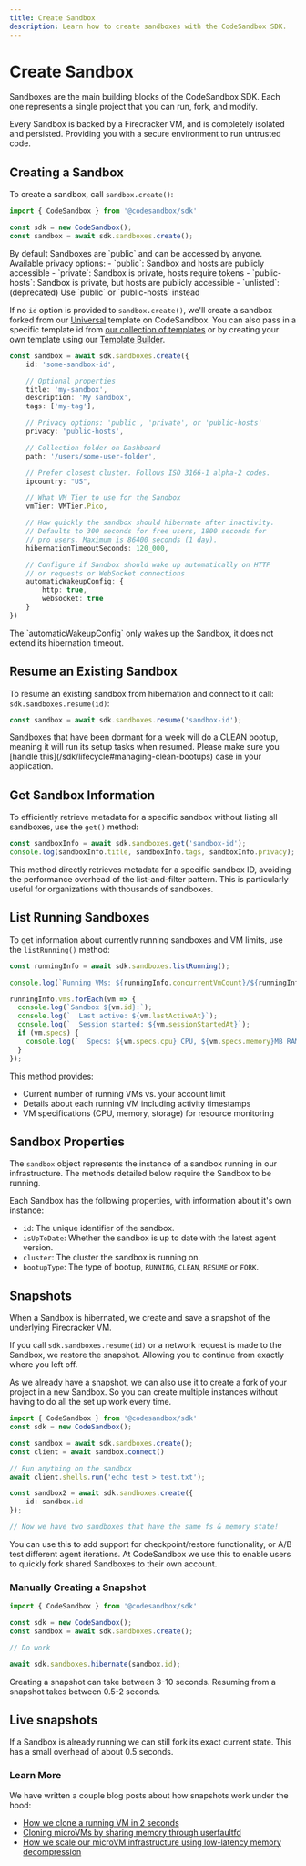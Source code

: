 ```yaml
---
title: Create Sandbox
description: Learn how to create sandboxes with the CodeSandbox SDK.
---
```



# Create Sandbox

Sandboxes are the main building blocks of the CodeSandbox SDK. Each one represents a single project that you can run, fork, and modify.

Every Sandbox is backed by a Firecracker VM, and is completely isolated and persisted. Providing you with a secure environment to run untrusted code.

## Creating a Sandbox

To create a sandbox, call `sandbox.create()`:

```ts
import { CodeSandbox } from '@codesandbox/sdk'

const sdk = new CodeSandbox();
const sandbox = await sdk.sandboxes.create();
```

<Callout>
By default Sandboxes are `public` and can be accessed by anyone. Available privacy options:
- `public`: Sandbox and hosts are publicly accessible
- `private`: Sandbox is private, hosts require tokens 
- `public-hosts`: Sandbox is private, but hosts are publicly accessible
- `unlisted`: (deprecated) Use `public` or `public-hosts` instead
</Callout>

If no `id` option is provided to `sandbox.create()`, we'll create a sandbox forked from our [Universal](https://codesandbox.io/p/devbox/universal-pcz35m) template on CodeSandbox. You can also pass in a specific template id from [our collection of templates](/sdk/snapshot-library) or by creating your own template using our [Template Builder](/sdk/templates).

```ts
const sandbox = await sdk.sandboxes.create({
    id: 'some-sandbox-id',

    // Optional properties
    title: 'my-sandbox',
    description: 'My sandbox',
    tags: ['my-tag'],

    // Privacy options: 'public', 'private', or 'public-hosts'
    privacy: 'public-hosts',

    // Collection folder on Dashboard
    path: '/users/some-user-folder',

    // Prefer closest cluster. Follows ISO 3166-1 alpha-2 codes.
    ipcountry: "US",

    // What VM Tier to use for the Sandbox
    vmTier: VMTier.Pico,

    // How quickly the sandbox should hibernate after inactivity.
    // Defaults to 300 seconds for free users, 1800 seconds for
    // pro users. Maximum is 86400 seconds (1 day).
    hibernationTimeoutSeconds: 120_000,

    // Configure if Sandbox should wake up automatically on HTTP
    // or requests or WebSocket connections
    automaticWakeupConfig: {
        http: true,
        websocket: true
    }
})
```

<Callout>
The `automaticWakeupConfig` only wakes up the Sandbox, it does not extend its hibernation timeout.
</Callout>

## Resume an Existing Sandbox

To resume an existing sandbox from hibernation and connect to it call: `sdk.sandboxes.resume(id)`:

```ts
const sandbox = await sdk.sandboxes.resume('sandbox-id');
```

<Callout>
Sandboxes that have been dormant for a week will do a CLEAN bootup, meaning it will run its setup tasks when resumed. Please make sure you [handle this](/sdk/lifecycle#managing-clean-bootups) case in your application.
</Callout>

## Get Sandbox Information

To efficiently retrieve metadata for a specific sandbox without listing all sandboxes, use the `get()` method:

```ts
const sandboxInfo = await sdk.sandboxes.get('sandbox-id');
console.log(sandboxInfo.title, sandboxInfo.tags, sandboxInfo.privacy);
```

This method directly retrieves metadata for a specific sandbox ID, avoiding the performance overhead of the list-and-filter pattern. This is particularly useful for organizations with thousands of sandboxes.

## List Running Sandboxes

To get information about currently running sandboxes and VM limits, use the `listRunning()` method:

```ts
const runningInfo = await sdk.sandboxes.listRunning();

console.log(`Running VMs: ${runningInfo.concurrentVmCount}/${runningInfo.concurrentVmLimit}`);

runningInfo.vms.forEach(vm => {
  console.log(`Sandbox ${vm.id}:`);
  console.log(`  Last active: ${vm.lastActiveAt}`);
  console.log(`  Session started: ${vm.sessionStartedAt}`);
  if (vm.specs) {
    console.log(`  Specs: ${vm.specs.cpu} CPU, ${vm.specs.memory}MB RAM, ${vm.specs.storage}GB storage`);
  }
});
```

This method provides:
- Current number of running VMs vs. your account limit
- Details about each running VM including activity timestamps
- VM specifications (CPU, memory, storage) for resource monitoring

## Sandbox Properties

The `sandbox` object represents the instance of a sandbox running in our infrastructure. The methods detailed below require the Sandbox to be running.

Each Sandbox has the following properties, with information about it's own instance:

- `id`: The unique identifier of the sandbox.
- `isUpToDate`: Whether the sandbox is up to date with the latest agent version.
- `cluster`: The cluster the sandbox is running on.
- `bootupType`: The type of bootup, `RUNNING`, `CLEAN`, `RESUME` or `FORK`.

## Snapshots

When a Sandbox is hibernated, we create and save a snapshot of the underlying Firecracker VM.

If you call `sdk.sandboxes.resume(id)` or a network request is made to the Sandbox, we restore the snapshot. Allowing you to continue from exactly where you left off.

As we already have a snapshot, we can also use it to create a fork of your project in a new Sandbox. So you can create multiple instances without having to do all the set up work every time.

```ts
import { CodeSandbox } from '@codesandbox/sdk'
const sdk = new CodeSandbox();

const sandbox = await sdk.sandboxes.create();
const client = await sandbox.connect()

// Run anything on the sandbox
await client.shells.run('echo test > test.txt');

const sandbox2 = await sdk.sandboxes.create({
    id: sandbox.id
});

// Now we have two sandboxes that have the same fs & memory state!
```

You can use this to add support for checkpoint/restore functionality, or A/B test different agent iterations. At CodeSandbox we use this to enable users to quickly fork shared Sandboxes to their own account.

### Manually Creating a Snapshot

```ts
import { CodeSandbox } from '@codesandbox/sdk'

const sdk = new CodeSandbox();
const sandbox = await sdk.sandboxes.create();

// Do work

await sdk.sandboxes.hibernate(sandbox.id);
```

Creating a snapshot can take between 3-10 seconds. Resuming from a snapshot takes between 0.5-2 seconds.

## Live snapshots

If a Sandbox is already running we can still fork its exact current state. This has a small overhead of about 0.5 seconds.

### Learn More

We have written a couple blog posts about how snapshots work under the hood:

- [How we clone a running VM in 2 seconds](https://codesandbox.io/blog/how-we-clone-a-running-vm-in-2-seconds)
- [Cloning microVMs by sharing memory through userfaultfd](https://codesandbox.io/blog/cloning-microvms-using-userfaultfd)
- [How we scale our microVM infrastructure using low-latency memory decompression](https://codesandbox.io/blog/how-we-scale-our-microvm-infrastructure-using-low-latency-memory-decompression)
